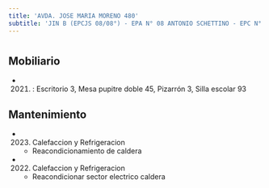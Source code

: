 ```yaml
---
title: 'AVDA. JOSE MARIA MORENO 480'
subtitle: 'JIN B (EPCJS 08/08°) - EPA N° 08 ANTONIO SCHETTINO - EPC N° 08 ANTONIO SCHETTINO'
---
```


#


## Mobiliario

*  (2021) : Escritorio 3, Mesa pupitre doble 45, Pizarrón 3, Silla escolar 93 





## Mantenimiento

*  (2023) Calefaccion y Refrigeracion 
    + Reacondicionamiento de caldera

*  (2022) Calefaccion y Refrigeracion 
    + Reacondicionar sector electrico caldera




